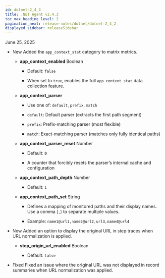 ```yaml
---
id: dotnet-2_4_3
title: .NET Agent v2.4.3
toc_max_heading_level: 2
pagination_next: release-notes/dotnet/dotnet-2_4_2
displayed_sidebar: releaseSidebar
---
```


June 25, 2025

- <Status priority='1'>New</Status> Added the <code>app_context_stat</code> category to matrix metrics.

    * **app_context_enabled** <span class='type'>Boolean</span> 

        * Default: <code>false</code>

        * When set to <code>true</code>, enables the full <code>app_context_stat</code> data collection feature.
    
    * **app_context_parser**
    
        * Use one of: <code>default</code>, <code>prefix</code>, <code>match</code>

        * <code>default</code>: Default parser (extracts the first path segment)

        * <code>prefix</code>: Prefix-matching parser (most flexible)

        * <code>match</code>: Exact-matching parser (matches only fully identical paths)
    
    * **app_context_parser_reset** <span class='type'>Number</span> 
    
        * Default: <code>0</code>

        * A counter that forcibly resets the parser’s internal cache and configuration
    
    * **app_context_path_depth** <span class='type'>Number</span> 
    
        * Default: <code>1</code>

    * **app_context_path_set** <span class='type'>String</span> 

        * Defines a mapping of monitored paths and their display names. Use a comma (<code>,</code>) to separate multiple values.

        * Example: <code>name1@url1,name2@url2,url3,name4@url4</code>

- <Status priority='1'>New</Status> Added an option to display the original URL in step traces when URL normalization is applied.

    * **step_origin_url_enabled** <span class='type'>Boolean</span> 
    
        * Default: <code>false</code>

- <Status priority='0'>Fixed</Status> Fixed an issue where the original URL was not displayed in record summaries when URL normalization was applied.


<DownloadAgent />